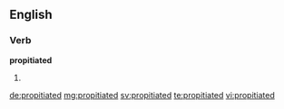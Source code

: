 ==English==

===Verb===
'''propitiated'''

# {{past of|propitiate}}

[[de:propitiated]]
[[mg:propitiated]]
[[sv:propitiated]]
[[te:propitiated]]
[[vi:propitiated]]